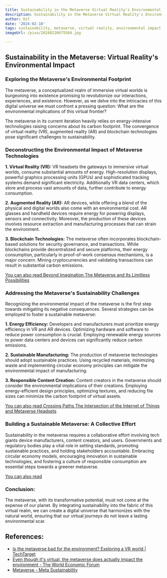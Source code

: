 ```yaml
---
title: Sustainability in the Metaverse Virtual Reality's Environmental Impact
description: Sustainability in the Metaverse Virtual Reality's Environmental Impact
author: Usf
date: '2024-02-10'
tags: sustainability, metaverse, virtual reality, environmental impact
imageUrl: /pixa/20240226075504.jpg

---
```

## Sustainability in the Metaverse: Virtual Reality's Environmental Impact

### Exploring the Metaverse's Environmental Footprint

The  metaverse, a conceptualized realm of immersive virtual worlds  is burgeoning into existence promising to revolutionize our interactions,  experiences, and existence. However, as we delve into the intricacies of this digital universe we must confront a pressing question: What are the environmental implications of this virtual frontier?

The metaverse in its current iteration heavily relies on energy-intensive  technologies raising concerns about its carbon  footprint. The convergence of  virtual reality (VR), augmented reality (AR)  and blockchain technologies pose significant  challenges to sustainability.

### Deconstructing the Environmental Impact of Metaverse  Technologies

**1. Virtual  Reality (VR):** VR headsets the gateways to immersive virtual worlds, consume substantial  amounts of energy.  High-resolution  displays, powerful graphics processing units  (GPUs) and sophisticated tracking systems demand significant electricity. Additionally VR data centers, which store and process  vast amounts of data, further  contribute to energy consumption.

**2. Augmented Reality (AR):** AR devices, while offering a blend of the physical and digital worlds also come with an environmental cost. AR glasses and handheld devices require energy for powering displays, sensors and connectivity. Moreover, the production of these devices involves resource extraction  and manufacturing processes that can strain the environment.

**3. Blockchain Technologies:** The metaverse often  incorporates blockchain-based solutions for security governance, and transactions. While blockchains provide  decentralized and secure platforms,  their  energy consumption,  particularly in proof-of-work consensus mechanisms, is a major concern. Mining cryptocurrencies and validating transactions  can result in substantial carbon emissions.

[You can also read Beyond Imagination The Metaverse and Its Limitless  Possibilities](Beyond%20Imagination%20The%20Metaverse%20and%20Its%20Limitless%20Possibilities)


###  Addressing  the Metaverse's  Sustainability Challenges

Recognizing the environmental impact of the metaverse  is the first step towards mitigating its negative consequences. Several strategies can be employed to foster a sustainable metaverse:

**1. Energy  Efficiency:** Developers and manufacturers  must prioritize energy efficiency in VR  and  AR  devices. Optimizing hardware and software to reduce power consumption is crucial. Employing renewable energy sources  to power data centers and devices can significantly  reduce carbon emissions.

**2. Sustainable  Manufacturing:**  The production of metaverse technologies should adopt  sustainable practices. Using recycled materials, minimizing waste and implementing circular economy principles can mitigate the  environmental impact of  manufacturing.

**3. Responsible Content Creation:** Content creators in the  metaverse should consider  the environmental implications of  their creations. Employing energy-efficient design principles, optimizing textures, and reducing  file sizes can minimize the carbon footprint of  virtual assets.

[You can also read Crossing Paths The Intersection of the Internet of Things and Metaverse Headsets](Crossing%20Paths%20The%20Intersection%20of%20the%20Internet%20of%20Things%20and%20Metaverse%20Headsets)


### Building a Sustainable Metaverse: A Collective Effort

Sustainability in the  metaverse requires a collaborative effort involving tech giants device manufacturers, content creators, and users. Governments and regulatory bodies play a vital role in setting standards, promoting sustainable practices, and holding stakeholders  accountable. Embracing circular economy models, encouraging innovation in sustainable technologies, and fostering a culture of responsible consumption are essential steps towards a greener metaverse.

[You can  also read ]()


###  Conclusion:

The metaverse, with its transformative potential, must not come at the expense of our planet. By integrating sustainability into  the fabric of this virtual realm, we can create  a digital universe that harmonizes with the natural world, ensuring that our virtual journeys do not leave a lasting environmental scar.

## References:
- [Is the metaverse bad for the environment? Exploring a VR world | TechTarget](https://www.techtarget.com/sustainability/feature/Is-the-metaverse-bad-for-the-environment-Exploring-a-VR-world)
- [Even though it's virtual, the metaverse does actually impact the environment - The World Economic Forum](https://www.weforum.org/agenda/2022/02/how-metaverse-actually-impacts-the-environment/)
- [Metaverse - Meta Sustainability](https://sustainability.fb.com/metaverse/)
